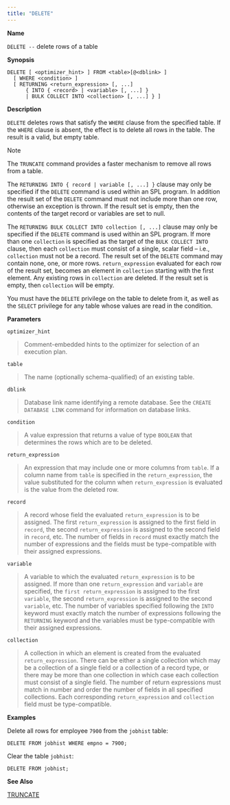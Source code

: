 ```yaml
---
title: "DELETE"
---
```


<div id="delete" class="registered_link"></div>

**Name**

`DELETE --` delete rows of a table

**Synopsis**

```text
DELETE [ <optimizer_hint> ] FROM <table>[@<dblink> ]
  [ WHERE <condition> ]
  [ RETURNING <return_expression> [, ...]
      { INTO { <record> | <variable> [, ...] }
      | BULK COLLECT INTO <collection> [, ...] } ]
```

**Description**

`DELETE` deletes rows that satisfy the `WHERE` clause from the specified table. If the `WHERE` clause is absent, the effect is to delete all rows in the table. The result is a valid, but empty table.

<div class="note">

<div class="title">

Note

</div>

The `TRUNCATE` command provides a faster mechanism to remove all rows from a table.

</div>

The `RETURNING INTO { record | variable [, ...] }` clause may only be specified if the `DELETE` command is used within an SPL program. In addition the result set of the `DELETE` command must not include more than one row, otherwise an exception is thrown. If the result set is empty, then the contents of the target record or variables are set to null.

The `RETURNING BULK COLLECT INTO collection [, ...]` clause may only be specified if the `DELETE` command is used within an SPL program. If more than one `collection` is specified as the target of the `BULK COLLECT INTO` clause, then each `collection` must consist of a single, scalar field – i.e., `collection` must not be a record. The result set of the `DELETE` command may contain none, one, or more rows. `return_expression` evaluated for each row of the result set, becomes an element in `collection` starting with the first element. Any existing rows in `collection` are deleted. If the result set is empty, then `collection` will be empty.

You must have the `DELETE` privilege on the table to delete from it, as well as the `SELECT` privilege for any table whose values are read in the condition.

**Parameters**

`optimizer_hint`

> Comment-embedded hints to the optimizer for selection of an execution plan.

`table`

> The name (optionally schema-qualified) of an existing table.

`dblink`

> Database link name identifying a remote database. See the `CREATE DATABASE LINK` command for information on database links.

`condition`

> A value expression that returns a value of type `BOOLEAN` that determines the rows which are to be deleted.

`return_expression`

> An expression that may include one or more columns from `table`. If a column name from `table` is specified in the `return_expression`, the value substituted for the column when `return_expression` is evaluated is the value from the deleted row.

`record`

> A record whose field the evaluated `return_expression` is to be assigned. The first `return_expression` is assigned to the first field in `record`, the second `return_expression` is assigned to the second field in `record`, etc. The number of fields in `record` must exactly match the number of expressions and the fields must be type-compatible with their assigned expressions.

`variable`

> A variable to which the evaluated `return_expression` is to be assigned. If more than one `return_expression` and `variable` are specified, the `first return_expression` is assigned to the first `variable`, the second `return_expression` is assigned to the second `variable`, etc. The number of variables specified following the `INTO` keyword must exactly match the number of expressions following the `RETURNING` keyword and the variables must be type-compatible with their assigned expressions.

`collection`

> A collection in which an element is created from the evaluated `return_expression`. There can be either a single collection which may be a collection of a single field or a collection of a record type, or there may be more than one collection in which case each collection must consist of a single field. The number of return expressions must match in number and order the number of fields in all specified collections. Each corresponding `return_expression` and `collection` field must be type-compatible.

**Examples**

Delete all rows for employee `7900` from the `jobhist` table:

```text
DELETE FROM jobhist WHERE empno = 7900;
```

Clear the table `jobhist`:

```text
DELETE FROM jobhist;
```

**See Also**

[TRUNCATE](75_truncate/#truncate)
